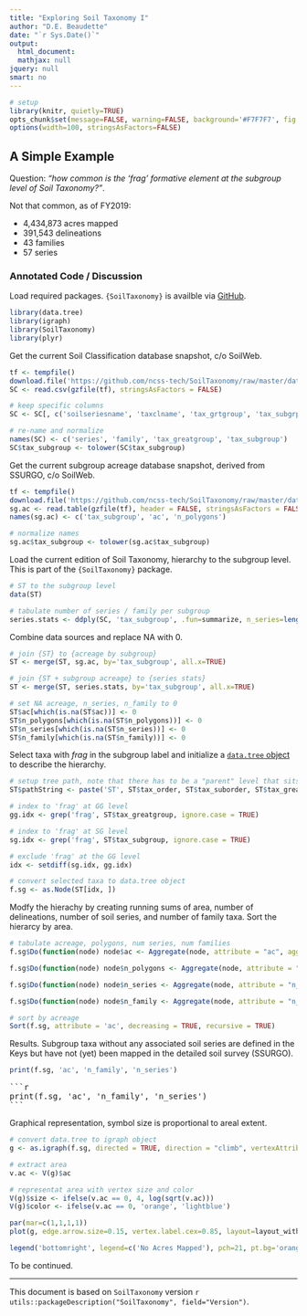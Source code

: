 ```yaml
---
title: "Exploring Soil Taxonomy I"
author: "D.E. Beaudette"
date: "`r Sys.Date()`"
output:
  html_document:
  mathjax: null
jquery: null
smart: no
---
```

  
  
```r
# setup
library(knitr, quietly=TRUE)
opts_chunk$set(message=FALSE, warning=FALSE, background='#F7F7F7', fig.align='center', fig.retina=2, dev='png', tidy=FALSE, verbose=FALSE)
options(width=100, stringsAsFactors=FALSE)
```

## A Simple Example

Question: *"how common is the 'frag' formative element at the subgroup level of Soil Taxonomy?"*.

Not that common, as of FY2019: 

   * 4,434,873 acres mapped 
   * 391,543 delineations
   * 43 families
   * 57 series


### Annotated Code / Discussion

Load required packages. `{SoilTaxonomy}` is availble via [GitHub](https://github.com/ncss-tech/SoilTaxonomy/tree/master/R_pkg).
```r
library(data.tree)
library(igraph)
library(SoilTaxonomy)
library(plyr)
```

Get the current Soil Classification database snapshot, c/o SoilWeb.
```r
tf <- tempfile()
download.file('https://github.com/ncss-tech/SoilTaxonomy/raw/master/databases/SC-database.csv.gz', destfile = tf)
SC <- read.csv(gzfile(tf), stringsAsFactors = FALSE)

# keep specific columns
SC <- SC[, c('soilseriesname', 'taxclname', 'tax_grtgroup', 'tax_subgrp')]

# re-name and normalize
names(SC) <- c('series', 'family', 'tax_greatgroup', 'tax_subgroup')
SC$tax_subgroup <- tolower(SC$tax_subgroup)
```

Get the current subgroup acreage database snapshot, derived from SSURGO, c/o SoilWeb.
```r
tf <- tempfile()
download.file('https://github.com/ncss-tech/SoilTaxonomy/raw/master/databases/taxsubgrp-stats.txt.gz', destfile = tf)
sg.ac <- read.table(gzfile(tf), header = FALSE, stringsAsFactors = FALSE, sep='|')
names(sg.ac) <- c('tax_subgroup', 'ac', 'n_polygons')

# normalize names
sg.ac$tax_subgroup <- tolower(sg.ac$tax_subgroup)
```

Load the current edition of Soil Taxonomy, hierarchy to the subgroup level. This is part of the `{SoilTaxonomy}` package.
```r
# ST to the subgroup level
data(ST)

# tabulate number of series / family per subgroup
series.stats <- ddply(SC, 'tax_subgroup', .fun=summarize, n_series=length(unique(series)), n_family=length(unique(family)))
```

Combine data sources and replace NA with 0.
```r
# join {ST} to {acreage by subgroup}
ST <- merge(ST, sg.ac, by='tax_subgroup', all.x=TRUE)

# join {ST + subgroup acreage} to {series stats}
ST <- merge(ST, series.stats, by='tax_subgroup', all.x=TRUE)

# set NA acreage, n_series, n_family to 0
ST$ac[which(is.na(ST$ac))] <- 0
ST$n_polygons[which(is.na(ST$n_polygons))] <- 0
ST$n_series[which(is.na(ST$n_series))] <- 0
ST$n_family[which(is.na(ST$n_family))] <- 0
```


Select taxa with *frag* in the subgroup label and initialize a [`data.tree` object](https://cran.r-project.org/web/packages/data.tree/vignettes/data.tree.html) to describe the hierarchy.
```r
# setup tree path, note that there has to be a "parent" level that sits above orders
ST$pathString <- paste('ST', ST$tax_order, ST$tax_suborder, ST$tax_greatgroup, ST$tax_subgroup, sep='/')

# index to 'frag' at GG level
gg.idx <- grep('frag', ST$tax_greatgroup, ignore.case = TRUE)

# index to 'frag' at SG level
sg.idx <- grep('frag', ST$tax_subgroup, ignore.case = TRUE)

# exclude 'frag' at the GG level
idx <- setdiff(sg.idx, gg.idx)

# convert selected taxa to data.tree object
f.sg <- as.Node(ST[idx, ])
```


Modfy the hierachy by creating running sums of area, number of delineations, number of soil series, and number of family taxa. Sort the hierarcy by area.
```r
# tabulate acreage, polygons, num series, num families
f.sg$Do(function(node) node$ac <- Aggregate(node, attribute = "ac", aggFun = sum), traversal = "post-order")

f.sg$Do(function(node) node$n_polygons <- Aggregate(node, attribute = "n_polygons", aggFun = sum), traversal = "post-order")

f.sg$Do(function(node) node$n_series <- Aggregate(node, attribute = "n_series", aggFun = sum), traversal = "post-order")

f.sg$Do(function(node) node$n_family <- Aggregate(node, attribute = "n_family", aggFun = sum), traversal = "post-order")

# sort by acreage
Sort(f.sg, attribute = 'ac', decreasing = TRUE, recursive = TRUE)
```

Results. Subgroup taxa without any associated soil series are defined in the Keys but have not (yet) been mapped in the detailed soil survey (SSURGO).
```r
print(f.sg, 'ac', 'n_family', 'n_series')
```

<pre>
```r
print(f.sg, 'ac', 'n_family', 'n_series')
```
</pre>


Graphical representation, symbol size is proportional to areal extent.
```r
# convert data.tree to igraph object
g <- as.igraph(f.sg, directed = TRUE, direction = "climb", vertexAttributes='ac')

# extract area
v.ac <- V(g)$ac

# representat area with vertex size and color
V(g)$size <- ifelse(v.ac == 0, 4, log(sqrt(v.ac)))
V(g)$color <- ifelse(v.ac == 0, 'orange', 'lightblue')

par(mar=c(1,1,1,1))
plot(g, edge.arrow.size=0.15, vertex.label.cex=0.85, layout=layout_with_fr, vertex.label.family='sans', vertex.label.color='black')

legend('bottomright', legend=c('No Acres Mapped'), pch=21, pt.bg='orange', bty='n', cex=1.5)
```


To be continued.

----------------------------
This document is based on `SoilTaxonomy` version `r utils::packageDescription("SoilTaxonomy", field="Version")`.

